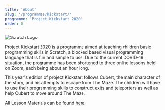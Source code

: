 ```yaml
---
title: 'About'
slug: '/programmes/kickstart/'
programme: 'Project Kickstart 2020'
order: 0
---
```


![Scratch Logo](../../programmes/upcoming_programmes/scratch.png)

Project Kickstart 2020 is a programme aimed at teaching children basic programming skills in Scratch, a blocked based visual programming language that is fun and simple to use. Due to the current COVID-19 situation, the programme has been shortened to three online lessons held on Zoom, each being about an hour long.

This year's edition of project Kickstart follows Cubert, the main character of the story, and his attempts to escape from The Maze. The children will have to use their programming skills to construct exits and teleporters as well as help Cubert to move around The Maze. 

All Lesson Materials can be found [here](https://www.google.com/).